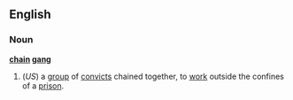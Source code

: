 ==English==
===Noun===
'''[[chain]] [[gang]]'''
#(''US'') a [[group]] of [[convict]]s chained together, to [[work]] outside the confines of a [[prison]].
